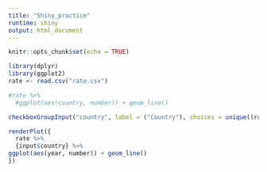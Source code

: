 ```yaml
---
title: "Shiny_practice"
runtime: shiny
output: html_document
---
```


```r
knitr::opts_chunk$set(echo = TRUE)
```
```r

library(dplyr)
library(ggplot2)
rate <- read.csv("rate.csv")

```

```r
#rate %>%
  #ggplot(aes(country, number)) + geom_line()
```

```r

checkboxGroupInput("country", label = ("Country"), choices = unique((rate$country), selected = Algeria))

renderPlot({
  rate %>%
  {input$country} %>%
ggplot(aes(year, number)) + geom_line()
})
```

